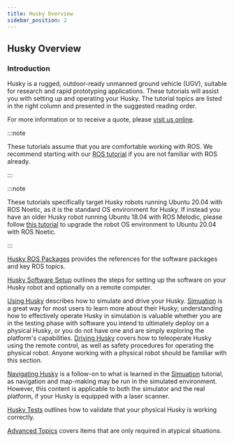 ```yaml
---
title: Husky Overview
sidebar_position: 2
---
```



<ComponentIntroductionHusky />

## Husky Overview

### Introduction

Husky is a rugged, outdoor-ready unmanned ground vehicle (UGV), suitable for research and rapid prototyping applications.
These tutorials will assist you with setting up and operating your Husky. The tutorial topics are listed in
the right column and presented in the suggested reading order.

For more information or to receive a quote, please [visit us online](http://clearpathrobotics.com/husky).

:::note

These tutorials assume that you are comfortable working with ROS. We recommend starting with our
[ROS tutorial](https://www.clearpathrobotics.com/assets/guides/noetic/ros/index.html) if you are not familiar with ROS already.

:::

:::note

These tutorials specifically target Husky robots running Ubuntu 20.04 with ROS Noetic, as it is the standard
OS environment for Husky. If instead you have an older Husky robot running Ubuntu 18.04 with ROS Melodic,
please follow [this tutorial](https://www.clearpathrobotics.com/assets/guides/melodic/melodic-to-noetic/index.html)
to upgrade the robot OS environment to Ubuntu 20.04 with ROS Noetic.

:::

[Husky ROS Packages](#husky-ros-packages) provides the references for the software packages and key ROS topics.

[Husky Software Setup](#husky-software-setup) outlines the steps for setting up the software on
your Husky robot and optionally on a remote computer.

[Using Husky](#using-husky) describes how to simulate and drive your Husky. [Simuation](#simulating-husky)
is a great way for most users to learn more about their Husky; understanding how to effectively operate Husky
in simulation is valuable whether you are in the testing phase with software you intend to ultimately deploy on a
physical Husky, or you do not have one and are simply exploring the platform's capabilities.
[Driving Husky](#driving-husky) covers how to teleoperate Husky using the remote control, as well as safety
procedures for operating the physical robot. Anyone working with a physical robot should be familiar with this section.

[Navigating Husky](#navigating-husky) is a follow-on to what is learned in the [Simuation](#simulating-husky)
tutorial, as navigation and map-making may be run in the simulated environment. However, this content is applicable
to both the simulator and the real platform, if your Husky is equipped with a laser scanner.

[Husky Tests](#testing-husky) outlines how to validate that your physical Husky is working correctly.

[Advanced Topics](#advanced-topics) covers items that are only required in atypical situations.
